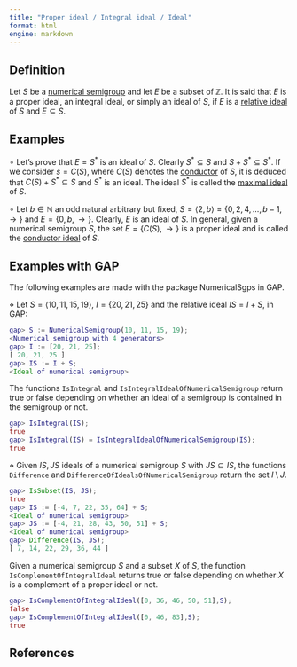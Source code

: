 ```yaml
---
title: "Proper ideal / Integral ideal / Ideal"
format: html
engine: markdown
---
```


## Definition

Let $S$ be a [numerical semigroup](../Basic-concepts/Numerical-semigroup.qmd) and let $E$ be a subset of $\mathbb{Z}$. It is said that $E$ is a proper ideal, an integral ideal, or simply an ideal of $S$, if $E$ is a [relative ideal](Relative-ideal.qmd) of $S$ and $E \subseteq S$.

## Examples

$\circ$ Let's prove that $E = S^*$ is an ideal of $S$. Clearly $S^* \subseteq S$ and $S + S^* \subseteq S^*$. If we consider $s = C(S)$, where $C(S)$ denotes the [conductor](../Basic-concepts/Conductor.qmd) of $S$, it is deduced that $C(S) + S^* \subseteq S$ and $S^*$ is an ideal. The ideal $S^*$ is called the [maximal ideal](Maximal-ideal.qmd) of $S$.

$\circ$ Let $b \in \mathbb{N}$ an odd natural arbitrary but fixed, $S = \langle 2, b \rangle = \{0, 2, 4, \ldots, b - 1, \rightarrow\}$ and $E = \{0, b, \rightarrow \}$. Clearly, $E$ is an ideal of $S$. In general, given a numerical semigroup $S$, the set $E = \{C(S), \rightarrow\}$ is a proper ideal and is called the [conductor ideal](Conductor-ideal.qmd) of $S$.

## Examples with GAP

The following examples are made with the package NumericalSgps in GAP.

$\diamond$ Let $S = \langle 10, 11, 15, 19 \rangle$, $I = \{20, 21, 25\}$ and the relative ideal $IS = I + S$, in GAP:

``` gap
gap> S := NumericalSemigroup(10, 11, 15, 19);
<Numerical semigroup with 4 generators>
gap> I := [20, 21, 25];
[ 20, 21, 25 ]
gap> IS := I + S;
<Ideal of numerical semigroup>
```

The functions `IsIntegral` and `IsIntegralIdealOfNumericalSemigroup` return true or false depending on whether an ideal of a semigroup is contained in the semigroup or not.

``` gap
gap> IsIntegral(IS);
true
gap> IsIntegral(IS) = IsIntegralIdealOfNumericalSemigroup(IS);
true
```

$\diamond$ Given $IS, JS$ ideals of a numerical semigroup $S$ with $JS \subseteq IS$, the functions `Difference` and `DifferenceOfIdealsOfNumericalSemigroup` return the set $I \setminus J$.

``` gap
gap> IsSubset(IS, JS);
true
gap> IS := [-4, 7, 22, 35, 64] + S;
<Ideal of numerical semigroup>
gap> JS := [-4, 21, 28, 43, 50, 51] + S;
<Ideal of numerical semigroup>
gap> Difference(IS, JS);
[ 7, 14, 22, 29, 36, 44 ]
```

Given a numerical semigroup $S$ and a subset $X$ of $S$, the function `IsComplementOfIntegralIdeal` returns true or false depending on whether $X$ is a complement of a proper ideal or not.

``` gap
gap> IsComplementOfIntegralIdeal([0, 36, 46, 50, 51],S);
false
gap> IsComplementOfIntegralIdeal([0, 46, 83],S);
true
```

## References
